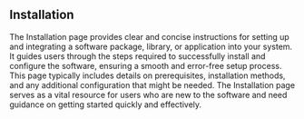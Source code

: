 ## Installation

The Installation page provides clear and concise instructions for setting up and integrating a software package, library, or application into your system. It guides users through the steps required to successfully install and configure the software, ensuring a smooth and error-free setup process. This page typically includes details on prerequisites, installation methods, and any additional configuration that might be needed. The Installation page serves as a vital resource for users who are new to the software and need guidance on getting started quickly and effectively.
